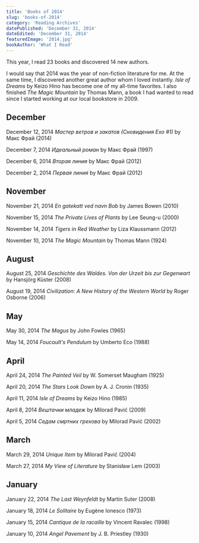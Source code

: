 ```yaml
---
title: 'Books of 2014'
slug: 'books-of-2014'
category: 'Reading Archives'
datePublished: 'December 31, 2014'
dateEdited: 'December 31, 2014'
featuredImage: '2014.jpg'
bookAuthor: 'What I Read'
---
```


This year, I read 23 books and discovered 14 new authors.

I would say that 2014 was the year of non-fiction literature for me. At the same
time, I discovered another great author whom I loved instantly. _Isle of Dreams_
by Keizo Hino has become one of my all-time favorites. I also finished _The
Magic Mountain_ by Thomas Mann, a book I had wanted to read since I started
working at our local bookstore in 2009.

## December

December 12, 2014 _Мастер ветров и закатов (Сновидения Ехо #1)_ by Макс Фрай
(2014)

December 7, 2014 _Идеальный роман_ by Макс Фрай (1997)

December 6, 2014 _Вторая линия_ by Макс Фрай (2012)

December 2, 2014 _Первая линия_ by Макс Фрай (2012)

## November

November 21, 2014 _En gatekatt ved navn Bob_ by James Bowen (2010)

November 15, 2014 _The Private Lives of Plants_ by Lee Seung-u (2000)

November 14, 2014 _Tigers in Red Weather_ by Liza Klaussmann (2012)

November 10, 2014 _The Magic Mountain_ by Thomas Mann (1924)

## August

August 25, 2014 _Geschichte des Waldes. Von der Urzeit bis zur Gegenwart_ by
Hansjörg Küster (2008)

August 19, 2014 _Civilization: A New History of the Western World_ by Roger
Osborne (2006)

## May

May 30, 2014 _The Magus_ by John Fowles (1965)

May 14, 2014 _Foucault's Pendulum_ by Umberto Eco (1988)

## April

April 24, 2014 _The Painted Veil_ by W. Somerset Maugham (1925)

April 20, 2014 _The Stars Look Down_ by A. J. Cronin (1935)

April 11, 2014 _Isle of Dreams_ by Keizo Hino (1985)

April 8, 2014 _Вештачки младеж_ by Milorad Pavić (2009)

April 5, 2014 _Седам смртних грехова_ by Milorad Pavić (2002)

## March

March 29, 2014 _Unique Item_ by Milorad Pavić (2004)

March 27, 2014 _My View of Literature_ by Stanisław Lem (2003)

## January

January 22, 2014 _The Last Weynfeldt_ by Martin Suter (2008)

January 18, 2014 _Le Solitaire_ by Eugène Ionesco (1973)

January 15, 2014 _Cantique de la racaille_ by Vincent Ravalec (1998)

January 10, 2014 _Angel Pavement_ by J. B. Priestley (1930)
